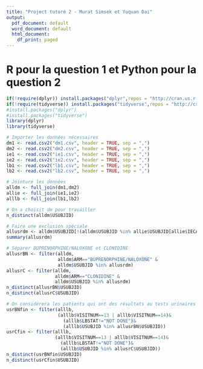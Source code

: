---
title: "Project tutoré 2 - Murat Simsek et Yuquan Dai"
output:
  pdf_document: default
  word_document: default
  html_document:
    df_print: paged
---

# R pour la question 1 et Python pour la question 2

```{r include=FALSE}
if(!require(dplyr)) install.packages("dplyr",repos = "http://cran.us.r-project.org")
if(!require(tidyverse)) install.packages("tidyverse",repos = "http://cran.us.r-project.org")
#install.packages("dplyr")
#install.packages("tidyverse")
library(dplyr)
library(tidyverse)
```

```{r}
# Importer les données nécessaires
dm1 <- read.csv2("dm1.csv", header = TRUE, sep = ",")
dm2 <- read.csv2("dm2.csv", header = TRUE, sep = ",")
ie1 <- read.csv2("ie1.csv", header = TRUE, sep = ",")
ie2 <- read.csv2("ie2.csv", header = TRUE, sep = ",")
lb1 <- read.csv2("lb1.csv", header = TRUE, sep = ",")
lb2 <- read.csv2("lb2.csv", header = TRUE, sep = ",")

# Jointure les données
alldm <- full_join(dm1,dm2)
allie <- full_join(ie1,ie2)
alllb <- full_join(lb1,lb2)
```

```{r}
# On a choisit dm pour travailler
n_distinct(alldm$USUBJID)
```

```{r}
# Faire une exclusion spéciale
allusrdm <- alldm$USUBJID[!(alldm$USUBJID %in% allie$USUBJID[allie$IECAT=="EXCLUSION"])]
summary(allusrdm)
```

```{r}
# Séparer BUPRENORPHINE/NALOXONE et CLONIDINE
allusrBN <- filter(alldm, 
                   alldm$ARM=="BUPRENORPHINE/NALOXONE" &
                   alldm$USUBJID %in% allusrdm)
allusrC <- filter(alldm, 
                  alldm$ARM=="CLONIDINE" & 
                  alldm$USUBJID %in% allusrdm)
n_distinct(allusrBN$USUBJID)
n_distinct(allusrC$USUBJID)
```

```{r}
# On considérera les patients qui ont des résultats au tests urinaires à J13 ou J14
usrBNfin <- filter(alllb, 
                   (alllb$VISITNUM==13 | alllb$VISITNUM==14)&
                     (alllb$LBSTAT!="NOT DONE")&
                     (alllb$USUBJID %in% allusrBN$USUBJID))
usrCfin <- filter(alllb, 
                  (alllb$VISITNUM==13 | alllb$VISITNUM==14)&
                    (alllb$LBSTAT!="NOT DONE")&
                    (alllb$USUBJID %in% allusrC$USUBJID))
n_distinct(usrBNfin$USUBJID)
n_distinct(usrCfin$USUBJID)
```
